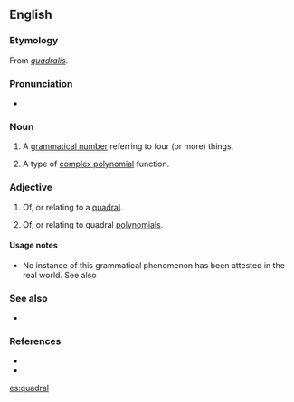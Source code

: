 ==English==

===Etymology===
From {{etyl|la}} ''[[quadralis#Latin|quadralis]]''.

===Pronunciation===
* {{a|UK}} {{IPA|/ˈkwɒdɹəl/}}

===Noun===
{{en-noun|-}}

# {{grammar}} A [[w:grammatical number|grammatical number]] referring to four (or more) things.
# {{rfv-sense}} {{mathematics}} A type of [[complex polynomial]] function.

===Adjective===
{{en-adj|-}}

# {{grammar}} Of, or relating to a [[#Noun|quadral]].
# {{rfv-sense}} {{mathematics}} Of, or relating to quadral [[polynomial]]s.

====Usage notes====
* No instance of this grammatical phenomenon has been attested in the real world. See also {{Template:PL:pedia|Grammatical number#quadral}}

===See also===
* {{list|en|grammatical numbers}}

===References===
* {{quote-journal |year=1952 |author=American Mathematical Society |title=Bulletin of the American Mathematical Society |journal=Journal of the American Mathematical Society |url=http://books.google.com/books?id=CfYOAAAAIAAJ&q=quadral&dq=quadral&hl=en&ei=hXAITaKgIob0tgPc6a2ZDg&sa=X&oi=book_result&ct=result&resnum=7&ved=0CD4Q6AEwBg |page=184
|passage="A polynomial P(x<sub>1</sub>, ..., x<sub>n</sub> is called '''''quadral''''' if it splits into a product of quadratic (or linear) functions in the complex field of coefficients."}}
* {{quote-book|year=2008|author=Martin Haspelmath|title=Language typology and language universals: an international handbook|chapter=IX. Typology of morphological and morphosyntactic categories|volume=1|page=820|passage=The '''quadral''', as we have noted, is primarily used in hortatory discourse and with dyad terms; but otherwise it is used with larger groups, of four or more (an appropriate gloss would be 'several').}}

[[es:quadral]]